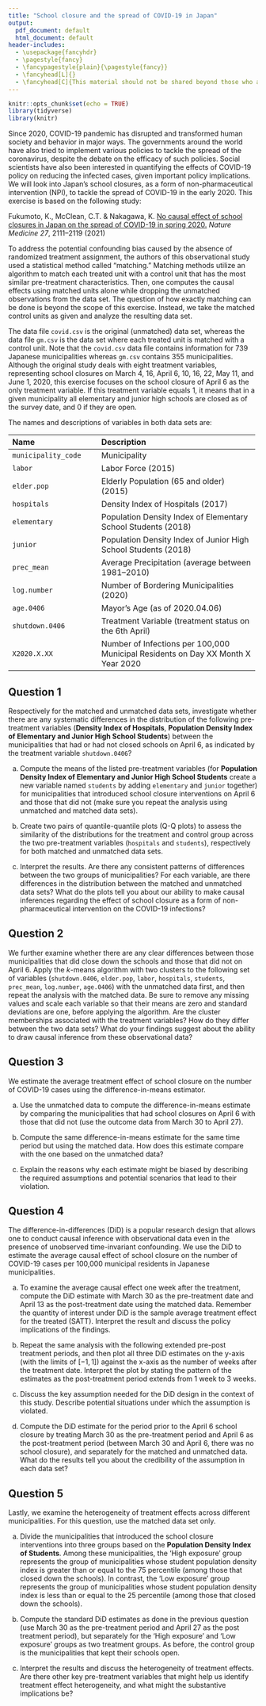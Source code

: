 ```yaml
---
title: "School closure and the spread of COVID-19 in Japan"
output: 
  pdf_document: default
  html_document: default
header-includes:
  - \usepackage{fancyhdr}
  - \pagestyle{fancy}
  - \fancypagestyle{plain}{\pagestyle{fancy}}
  - \fancyhead[L]{}
  - \fancyhead[C]{This material should not be shared beyond those who are enrolled in this class}
---
```


```r
knitr::opts_chunk$set(echo = TRUE)
library(tidyverse)
library(knitr)
```

Since 2020, COVID-19 pandemic has disrupted and transformed human society and behavior in major ways. The governments around the world have also tried to implement various policies to tackle the spread of the coronavirus, despite the debate on the efficacy of such policies. Social scientists have also been interested in quantifying the effects of COVID-19 policy on reducing the infected cases, given important policy implications. We will look into Japan's school closures, as a form of non-pharmaceutical intervention (NPI), to tackle the spread of COVID-19 in the early 2020. This exercise is based on the following study: 

Fukumoto, K., McClean, C.T. & Nakagawa, K. [No causal effect of school closures in Japan on the spread of COVID-19 in spring 2020.](https://doi.org/10.1038/s41591-021-01571-8) *Nature Medicine 27*, 2111–2119 (2021)

To address the potential confounding bias caused by the absence of randomized treatment assignment, the authors of this observational study used a statistical method called "matching."  Matching methods utilize an algorithm to match each treated unit with a control unit that has the most similar pre-treatment characteristics. Then, one computes the causal effects using matched units alone while dropping the unmatched observations from the data set. The question of how exactly matching can be done is beyond the scope of this exercise. Instead, we take the matched control units as given and analyze the resulting data set.  

The data file `covid.csv` is the original (unmatched) data set, whereas the data file `gm.csv` is the data set where each treated unit is matched with a control unit. Note that the `covid.csv` data file contains information for 739 Japanese municipalities whereas `gm.csv` contains 355 municipalities. Although the original study deals with eight treatment variables, representing school closures on March 4, 16, April 6, 10, 16, 22, May 11, and June 1, 2020, this exercise focuses on the school closure of April 6 as the only treatment variable.  If this treatment variable equals 1, it means that in a given municipality all elementary and junior high schools are closed as of the survey date, and 0 if they are open.

The names and descriptions of variables in both data sets are:

--------------------------------------------------------------------------------
 Name                         Description
 ---------------------------  --------------------------------------------------
 `municipality_code`          Municipality
 
 `labor`                      Labor Force (2015)
 
 `elder.pop`                  Elderly Population (65 and older) (2015)
 
 `hospitals`                  Density Index of Hospitals (2017)
 
 `elementary`                 Population Density Index of Elementary School Students (2018)
 
 `junior`                     Population Density Index of Junior High School Students (2018)
 
 `prec_mean`                  Average Precipitation (average between 1981–2010)
 
 `log.number`                 Number of Bordering Municipalities (2020)
 
 `age.0406`                   Mayor's Age (as of 2020.04.06)
 
 `shutdown.0406`              Treatment Variable (treatment status on the 6th April)
 
 `X2020.X.XX`                 Number of Infections per 100,000 Municipal Residents on                                
                              Day XX Month X Year 2020
--------------------------------------------------------------------------------


\newpage    
## Question 1

Respectively for the matched and unmatched data sets, investigate whether there are any systematic differences in the distribution of the following pre-treatment variables (**Density Index of Hospitals**, **Population Density Index of Elementary and Junior High School Students**) between the municipalities that had or had not closed schools on April 6, as indicated by the treatment variable `shutdown.0406`?

a) Compute the means of the listed pre-treatment variables (for **Population Density Index of Elementary and Junior High School Students** create a new variable named `students` by adding `elementary` and `junior` together) for municipalities that introduced school closure interventions on April 6 and those that did not (make sure you repeat the analysis using unmatched and matched data sets). 

b) Create two pairs of quantile-quantile plots (Q-Q plots) to assess the similarity of the distributions for the treatment and control group across the two pre-treatment variables (`hospitals` and `students`), respectively for both matched and unmatched data sets.

c) Interpret the results. Are there any consistent patterns of differences between the two groups of municipalities? For each variable, are there differences in the distribution between the matched and unmatched data sets? What do the plots tell you about our ability to make causal inferences regarding the effect of school closure as a form of non-pharmaceutical intervention on the COVID-19 infections?

## Question 2 

We further examine whether there are any clear differences between those municipalities that did close down the schools and those that did not on April 6. Apply the $k$-means algorithm with two clusters to the following set of variables (`shutdown.0406`, `elder.pop`, `labor`, `hospitals`, `students`, `prec_mean`, `log.number`, `age.0406`) with the unmatched data first, and then repeat the analysis with the matched data. Be sure to remove any missing values and scale each variable so that their means are zero and standard deviations are one, before applying the algorithm. Are the cluster memberships associated with the treatment variables? How do they differ between the two data sets? What do your findings suggest about the ability to draw causal inference from these observational data?

## Question 3 

We estimate the average treatment effect of school closure on the number of COVID-19 cases using the difference-in-means estimator. 

a) Use the unmatched data to compute the difference-in-means estimate by comparing the municipalities that had school closures on April 6 with those that did not (use the outcome data from March 30 to April 27). 

b) Compute the same difference-in-means estimate for the same time period but using the matched data. How does this estimate compare with the one based on the unmatched data?

c) Explain the reasons why each estimate might be biased by describing the required assumptions and potential scenarios that lead to their violation. 

## Question 4 

The difference-in-differences (DiD) is a popular research design that allows one to conduct causal inference with observational data even in the presence of unobserved time-invariant confounding. We use the DiD to estimate the average causal effect of school closure on the number of COVID-19 cases per 100,000 municipal residents in Japanese municipalities. 

a) To examine the average causal effect one week after the treatment, compute the DiD estimate with March 30 as the pre-treatment date and April 13 as the post-treatment date using the matched data. Remember the quantity of interest under DiD is the sample average treatment effect for the treated (SATT). Interpret the result and discuss the policy implications of the findings.

b) Repeat the same analysis with the following extended pre-post treatment periods, and then plot all three DiD estimates on the y-axis (with the limits of $[-1, 1]$) against the x-axis as the number of weeks after the treatment date. Interpret the plot by stating the pattern of the estimates as the post-treatment period extends from 1 week to 3 weeks. 

\begin{center}

March 30 (pre-treatment) $\longrightarrow$ April 20 (post-treatment) (2 weeks after treatment)

March 30 (pre-treatment) $\longrightarrow$ April 27 (post-treatment) (3 weeks after treatment)

\end{center}

c) Discuss the key assumption needed for the DiD design in the context of this study. Describe potential situations under which the assumption is violated. 

d) Compute the DiD estimate for the period prior to the April 6 school closure by treating March 30 as the pre-treatment period and April 6 as the post-treatment period (between March 30 and April 6, there was no school closure), and separately for the matched and unmatched data. What do the results tell you about the credibility of the assumption in each data set?

## Question 5

Lastly, we examine the heterogeneity of treatment effects across different municipalities. For this question, use the matched data set only.

a) Divide the municipalities that introduced the school closure interventions into three groups based on the **Population Density Index of Students**. Among these municipalities, the 'High exposure' group represents the group of municipalities whose student population density index is greater than or equal to the 75 percentile (among those that closed down the schools). In contrast, the 'Low exposure' group represents the group of municipalities whose student population density index is less than or equal to the 25 percentile (among those that closed down the schools).  

b) Compute the standard DiD estimates as done in the previous question (use March 30 as the pre-treatment period and April 27 as the post treatment period), but separately for the 'High exposure' and 'Low exposure' groups as two treatment groups. As before, the control group is the municipalities that kept their schools open. 

c) Interpret the results and discuss the heterogeneity of treatment effects. Are there other key pre-treatment variables that might help us identify treatment effect heterogeneity, and what might the substantive implications be? 

